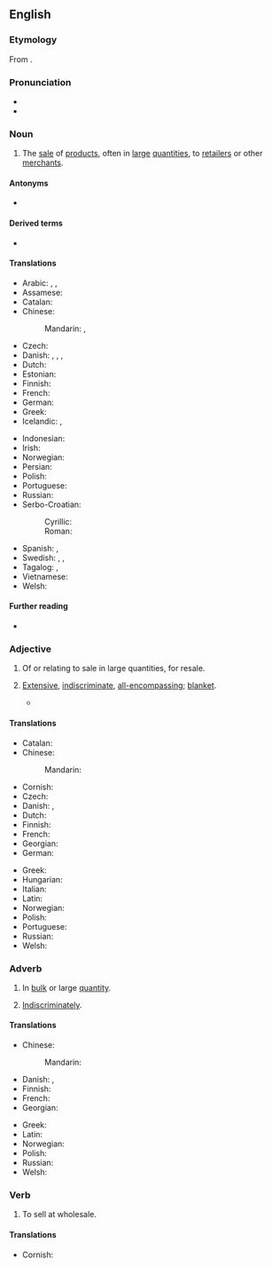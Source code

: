 ==English==

===Etymology===
From {{compound|en|whole|sale}}.

===Pronunciation===
* {{IPA|en|/ˈhoʊlseɪl/}}
* {{audio|en|en-us-wholesale.ogg|Audio (US)}}

===Noun===
{{en-noun|~}}

# {{lb|en|business}} The [[sale]] of [[product]]s, often in [[large]] [[quantities]], to [[retailer]]s or other [[merchant]]s.
#: {{syn|en|bulk supply}}

====Antonyms====
* {{l|en|retail}}

====Derived terms====
* {{l|en|wholesaler}}

====Translations====
{{trans-top|sale of products, often in large quantities, to retailers or other merchants}}
* Arabic: {{t|ar|إِجْمَالِيّ}}, {{t|ar|بِالْجُمْلَةِ}}, {{t|ar|بَيْع بِالْجُمْلَةِ}}
* Assamese: {{t|as|পাইকাৰী}}
* Catalan: {{t+|ca|a l'engròs}}
* Chinese:
*: Mandarin: {{t+|cmn|批發}}, {{t+|cmn|批发|tr=pīfā}}
* Czech: {{t|cs|velkoobchod|m}}
* Danish: {{t|da|engroshandel|c}}, {{t|da|en groshandel|c}}, {{t|da|engrosvirksomhed|c}}, {{t|da|en grosvirksomhed|c}}
* Dutch: {{t+|nl|groothandel|m}}
* Estonian: {{t|et|hulgimüük}}
* Finnish: {{t+|fi|tukkukauppa}}
* French: {{t|fr|vente en gros|f}}
* German: {{t+|de|Großhandel|m}}
* Greek: {{t+|el|χονδρική|f}}
* Icelandic: {{t+|is|heildsala|f}}, {{t|is|heildverslun|f}}
{{trans-mid}}
* Indonesian: {{t+|id|borong}}
* Irish: {{t|ga|mórdhíol|m}}
* Norwegian: {{t|no|engroshandel|m}}
* Persian: {{t|fa|عمده‌فروشی|tr='omde-foruši}}
* Polish: {{t+|pl|hurt|m}}
* Portuguese: {{t+|pt|atacado|m}}
* Russian: {{t|ru|оптовая торговля|f}}
* Serbo-Croatian:
*: Cyrillic: {{t|sh|велепро̀даја|f}}
*: Roman: {{t+|sh|velepròdaja|f}}
* Spanish: {{t|es|venta al por mayor|f}}, {{t+|es|mayoreo|m}}
* Swedish: {{t+|sv|partihandel|c}}, {{t|sv|grossistverksamhet|c}}, {{t+|sv|grosshandel|c}}
* Tagalog: {{t|tl|pakyaw}}, {{t|tl|pamamakyaw}}
* Vietnamese: {{t|vi|bán sỉ}}
* Welsh: {{t|cy|cyfanwerth|m}}
{{trans-bottom}}

====Further reading====
* {{pedialite}}

===Adjective===
{{en-adj}}

# Of or relating to sale in large quantities, for resale.
# {{lb|en|figurative}} [[extensive|Extensive]], [[indiscriminate]], [[all-encompassing]]; [[blanket]].
#: {{ux|en|The bombing resulted in '''wholesale''' destruction.}}
#* {{quote-journal|en|year=1961|month=October|title=The winter timetables of British Railways: London Midland Region|journal=Trains Illustrated|page=593|text=By '''wholesale''' omission of connections and by the use of a microscopic scale of photographic reproduction which makes some of the most important tables difficult to read, the size has been cut down from last winter's 580 to 520 pages only.}}

====Translations====
{{trans-top|of or relating to sale in bulk or large quantity}}
* Catalan: {{t+|ca|a l'engròs}}
* Chinese:
*: Mandarin: {{t-needed|cmn}}
* Cornish: {{t|kw|kowlwerth}}
* Czech: {{t|cs|velkoobchodní}}
* Danish: {{t+|da|engros}}, {{t+|da|en gros}}
* Dutch: {{t+|nl|grootschalig}}
* Finnish: {{t+|fi|tukku|alt=tukku-}}
* French: {{t+|fr|en gros}}
* Georgian: {{t|ka|საბითუმო|sc=Geor}}
* German: {{t+|de|Großhandel|alt=Großhandels-}}
{{trans-mid}}
* Greek: {{t+|el|χονδρικός|sc=Grek}}
* Hungarian: {{t+|hu|nagybani}}
* Italian: {{t+|it|all'ingrosso}}
* Latin: {{t|la|magnārius}}
* Norwegian: {{t|no|en gros|p}}
* Polish: {{t+|pl|hurtowy|m}}
* Portuguese: {{t+|pt|atacado}}
* Russian: {{t+|ru|опто́вый}}
* Welsh: {{t|cy|cyfanwerthol}}
{{trans-bottom}}

===Adverb===
{{en-adv}}

# In [[bulk]] or large [[quantity]].
# {{lb|en|figurative}} [[indiscriminately|Indiscriminately]].

====Translations====
{{trans-top|in bulk or large quantity}}
* Chinese:
*: Mandarin: {{t-needed|cmn}}
* Danish: {{t+|da|engros}}, {{t+|da|en gros}}
* Finnish: {{t|fi|tukuttain}}
* French: {{t+|fr|en gros}}
* Georgian: {{t|ka|ბითუმად|sc=Geor}}
{{trans-mid}}
* Greek: {{t+|el|χονδρικά|sc=Grek}}
* Latin: {{t|la|acervatim}}
* Norwegian: {{t|no|en gros|p}}
* Polish: {{t|pl|hurtowo}}
* Russian: {{t+|ru|о́птом}}
* Welsh: {{t|cy|ar gyfanwerth}}
{{trans-bottom}}

===Verb===
{{en-verb}}

# To sell at wholesale.
{{rfquote|en}}

====Translations====
{{trans-top|sell in bulk}}
* Cornish: {{t|kw|kowlwertha}}
{{trans-mid}}
{{trans-bottom}}